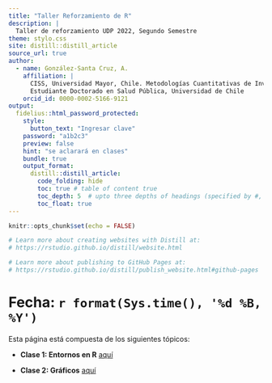 ```yaml
---
title: "Taller Reforzamiento de R"
description: |
  Taller de reforzamiento UDP 2022, Segundo Semestre
theme: stylo.css
site: distill::distill_article
source_url: true
author:
  - name: González-Santa Cruz, A. 
    affiliation: |
      CISS, Universidad Mayor, Chile. Metodologías Cuantitativas de Investigación, Carrera de Data Science, Universidad Mayor, Chile; 
      Estudiante Doctorado en Salud Pública, Universidad de Chile
    orcid_id: 0000-0002-5166-9121
output:
  fidelius::html_password_protected:
    style:
      button_text: "Ingresar clave"
    password: "a1b2c3"
    preview: false
    hint: "se aclarará en clases"
    bundle: true
    output_format: 
      distill::distill_article:
        code_folding: hide  
        toc: true # table of content true
        toc_depth: 5  # upto three depths of headings (specified by #, ## and ###)
        toc_float: true
---
```


```r
knitr::opts_chunk$set(echo = FALSE)

# Learn more about creating websites with Distill at:
# https://rstudio.github.io/distill/website.html

# Learn more about publishing to GitHub Pages at:
# https://rstudio.github.io/distill/publish_website.html#github-pages

```

# Fecha: `r format(Sys.time(), '%d %B, %Y')`

Esta página está compuesta de los siguientes tópicos:

- **Clase 1: Entornos en R** [aquí](Clase-1.html)

- **Clase 2: Gráficos** [aquí](Clase-2.html)
